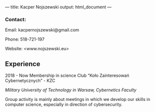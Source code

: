 --- title: Kacper Nojszewski
output: html_document
---

### Contact:
Email: kacpernojszewski@gmail.com

Phone: 518-721-197

Website: <www.nojszewski.eu>

## Experience

2018 - Now Membership in science Club "Koło Zainteresowań Cybernetycznych" - KZC

<i>Military University of Technology in Warsaw, Cybernetics Faculty</i>

Group activity is mainly about meetings in which we develop our skills in computer science, especially in direction of cybersecurity.




